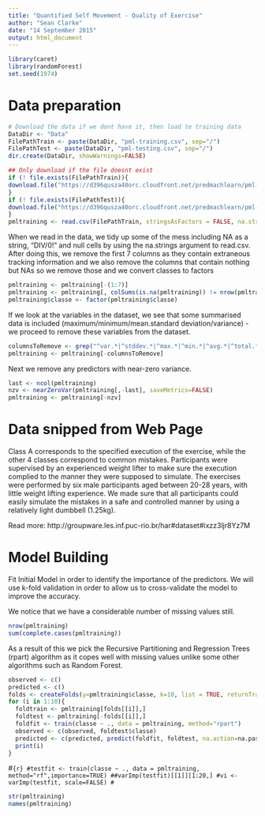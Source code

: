 ```yaml
---
title: "Quantified Self Movement - Quality of Exercise"
author: "Sean Clarke"
date: "14 September 2015"
output: html_document
---
```

```r
library(caret)
library(randomForest)
set.seed(1974)
```
# Data preparation

```r
# Download the data if we dont have it, then load te training data
DataDir <- "Data"
FilePathTrain <- paste(DataDir, "pml-training.csv", sep="/")
FilePathTest <- paste(DataDir, "pml-testing.csv", sep="/")
dir.create(DataDir, showWarnings=FALSE) 

## Only download if the file doesnt exist
if (! file.exists(FilePathTrain)){
download.file("https://d396qusza40orc.cloudfront.net/predmachlearn/pml-training.csv",FilePathTrain , method="curl")
}
if (! file.exists(FilePathTest)){
download.file("https://d396qusza40orc.cloudfront.net/predmachlearn/pml-testing.csv",FilePathTest , method="curl")
}
pmltraining <- read.csv(FilePathTrain, stringsAsFactors = FALSE, na.strings = c("", "NA", "#DIV/0!"))
```

When we read in the data, we tidy up some of the mess including NA as a string, "DIV/0!" and null cells by using the na.strings argument to read.csv. After doing this, we remove the first 7 columns as they contain extraneous tracking information and we also remove the  columns that contain nothing but NAs so we remove those and we convert classes to factors

```r
pmltraining <- pmltraining[-(1:7)]
pmltraining <- pmltraining[, colSums(is.na(pmltraining)) != nrow(pmltraining)]
pmltraining$classe <- factor(pmltraining$classe)
```

If we look at the variables in the dataset, we see that some summarised data is included (maximum/minimum/mean.standard deviation/variance) - we proceed to remove these variables from the dataset.

```r
columnsToRemove <- grep("^var.*|^stddev.*|^max.*|^min.*|^avg.*|^total.*|.*timestamp.*|user_name",names(pmltraining))
pmltraining <- pmltraining[-columnsToRemove]
```

Next we remove any predictors with near-zero variance.

```r
last <- ncol(pmltraining)
nzv <- nearZeroVar(pmltraining[,-last], saveMetrics=FALSE)
pmltraining <- pmltraining[-nzv]
```

# Data snipped from Web Page

Class A corresponds to the specified execution of the exercise, while the other 4 classes correspond to common mistakes. Participants were supervised by an experienced weight lifter to make sure the execution complied to the manner they were supposed to simulate. The exercises were performed by six male participants aged between 20-28 years, with little weight lifting experience. We made sure that all participants could easily simulate the mistakes in a safe and controlled manner by using a relatively light dumbbell (1.25kg).

Read more: http://groupware.les.inf.puc-rio.br/har#dataset#ixzz3ljr8Yz7M

# Model Building

Fit Initial Model in order to identify the importance of the predictors. We will use k-fold validation in order to allow us to cross-validate the model to improve the accuracy.

We notice that we have a considerable number of missing values still.
```r
nrow(pmltraining)
sum(complete.cases(pmltraining))
```

As a result of this we pick the Recursive Partitioning and Regression Trees (rpart) algorithm as it copes well with missing values unlike some other algorithms such as Random Forest.

```r
observed <- c()
predicted <- c()
folds <- createFolds(y=pmltraining$classe, k=10, list = TRUE, returnTrain = TRUE)
for (i in 1:10){
  foldtrain <- pmltraining[folds[[i]],]
  foldtest <- pmltraining[-folds[[i]],]
  foldfit <- train(classe ~ ., data = pmltraining, method="rpart")
  observed <- c(observed, foldtest$classe)
  predicted <- c(predicted, predict(foldfit, foldtest, na.action=na.pass))
  print(i)
} 
```

#```{r}
#testfit <- train(classe ~ ., data = pmltraining, method="rf",importance=TRUE)
##varImp(testfit)[[1]][1:20,]
#vi <- varImp(testfit, scale=FALSE)
#```

```r
str(pmltraining)
names(pmltraining)
```

